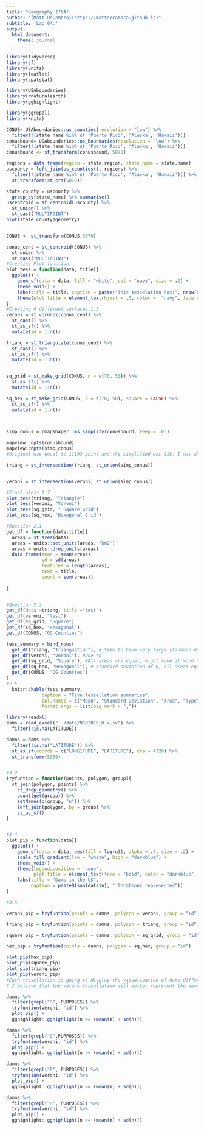 ```yaml
---
title: "Geography 176A"
author: "[Matt DeCambra](https://mattdecambra.github.io)"
subtitle: 'Lab 04:'
output:
  html_document:
    theme: journal
---
```

```r
library(tidyverse)
library(sf)
library(units)
library(leaflet)
library(spatstat)

library(USAboundaries)
library(rnaturalearth)
library(gghighlight)

library(ggrepel)
library(knitr)
```

```r
CONUS= USAboundaries::us_counties(resolution = "low") %>%
  filter(!(state_name %in% c( 'Puerto Rico', 'Alaska', 'Hawaii')))
conusbound= USAboundaries::us_boundaries(resolution = "low") %>%
  filter(!(state_name %in% c( 'Puerto Rico', 'Alaska', 'Hawaii')))
conusbound <- st_transform(conusbound, 5070)

regions = data.frame(region = state.region, state_name = state.name)
uscounty = left_join(us_counties(), regions) %>% 
  filter(!(state_name %in% c( 'Puerto Rico', 'Alaska', 'Hawaii'))) %>% 
  st_transform(st_crs(5070))

state_county = uscounty %>% 
  group_by(state_name) %>% summarise()
uscentroid = st_centroid(uscounty) %>% 
  st_union() %>% 
  st_cast("MULTIPOINT")
plot(state_county$geometry)


CONUS <- st_transform(CONUS,5070)

conus_cent = st_centroid(CONUS) %>% 
  st_union %>% 
  st_cast("MULTIPOINT")
#Creating Plot function
plot_tess = function(data, title){
  ggplot() + 
    geom_sf(data = data, fill = "white", col = "navy", size = .2) +   
    theme_void() +
    labs(title = title, caption = paste("This tesselation has:", nrow(data), "tiles" )) +
    theme(plot.title = element_text(hjust = .5, color =  "navy", face = "bold"))
}
#Creating 4 different surfaces 1.3
veroni = st_voronoi(conus_cent) %>% 
  st_cast() %>% 
  st_as_sf() %>% 
  mutate(id = 1:n())

triang = st_triangulate(conus_cent) %>% 
  st_cast() %>% 
  st_as_sf() %>% 
  mutate(id = 1:n())


sq_grid = st_make_grid(CONUS, n = c(70, 50)) %>% 
  st_as_sf() %>% 
  mutate(id = 1:n())

sq_hex = st_make_grid(CONUS, n = c(70, 50), square = FALSE) %>% 
  st_as_sf() %>% 
  mutate(id = 1:n())



simp_conus = rmapshaper::ms_simplify(conusbound, keep = .05)
 
mapview::npts(conusbound)
mapview::npts(simp_conus)
#Original was equal to 11193 point and the simplified was 818. I was able to remove 10375 points. 

triang = st_intersection(triang, st_union(simp_conus))


veroni = st_intersection(veroni, st_union(simp_conus))

#Final plots 1.7
plot_tess(triang, "Triangle")
plot_tess(veroni, "Voroni")
plot_tess(sq_grid, " Square Grid")
plot_tess(sq_hex, "Hexagonal Grid")
```

```r
#Question 2.1
get_df = function(data,title){
  areas = st_area(data)
  areas = units::set_units(areas, "km2")
  areas = units::drop_units(areas)
  data.frame(mean = mean(areas), 
             sd = sd(areas), 
             features = length(areas),
             text = title, 
             count = sum(areas))
         
}


#Question 2.2
get_df(data =triang, title ="test")
get_df(veroni, "test")
get_df(sq_grid, "Square")
get_df(sq_hex, "Hexagonal")
get_df(CONUS, "OG Counties")

tess_summary = bind_rows(
  get_df(triang, "Trianguation"), # Seem to have very large standard deviation values
  get_df(veroni, "Voroni"), #Due to 
  get_df(sq_grid, "Square"), #All areas are equal, might make it more difficult for mean analysis.
  get_df(sq_hex, "Hexagonal"), # Standard deviation of 0, all areas equal but slightly smaller then square
  get_df(CONUS, "OG Counties")
)
#2.5
  knitr::kable(tess_summary, 
             caption = "Five tessellation summaries",
             col.names = c("Mean", "Standard Deviation", "Area", "Type", "Count"),
             format.args = list(big.mark = ",")) 
```

```r
library(readxl)
dams = read_excel("../data/NID2019_U.xlsx") %>% 
  filter(!is.na(LATITUDE))

damns = dams %>% 
  filter(!is.na("LATITUDE")) %>% 
  st_as_sf(coords = c("LONGITUDE", "LATITUDE"), crs = 4326) %>% 
  st_transform(5070)


#3.2
tryfuntion = function(points, polygon, group){
  st_join(polygon, points) %>% 
    st_drop_geometry() %>% 
    count(get(group)) %>% 
    setNames(c(group, "n")) %>%
    left_join(polygon, by = group) %>% 
    st_as_sf() 
}


#3.4
plot_pip = function(data){
  ggplot() + 
    geom_sf(data = data, aes(fill = log(n)), alpha = .9, size = .2) + 
    scale_fill_gradient(low = "white", high = "darkblue") + 
    theme_void() + 
    theme(legend.position = 'none',
          plot.title = element_text(face = "bold", color = "darkblue", hjust = .5, size = 24)) +
    labs(title = "Dams in the US",
         caption = paste0(sum(data$n), " locations represented")) 
}

#3.5

veroni_pip = tryfuntion(points = damns, polygon = veroni, group = "id")

triang_pip = tryfuntion(points = damns, polygon = triang, group = "id")

square_pip = tryfuntion(points = damns, polygon = sq_grid, group = "id")

hex_pip = tryfuntion(points = damns, polygon = sq_hex, group = "id")

plot_pip(hex_pip)
plot_pip(square_pip)
plot_pip(triang_pip)
plot_pip(veroni_pip)
#Each tessellation is going to display the visualization of dams differently and will attribute to MAUP problem.Even thought the square one is even,
# I believe that the voroni tessellation will better represent the dams data.

```
```r
damns %>% 
  filter(grepl("R", PURPOSES)) %>% 
  tryfuntion(veroni, "id") %>% 
  plot_pip() + 
  gghighlight::gghighlight(n >= (mean(n) + sd(n)))

damns %>% 
  filter(grepl("C",PURPOSES)) %>% 
  tryfuntion(veroni, "id") %>% 
  plot_pip() +
  gghighlight::gghighlight(n >= (mean(n) + sd(n)))

damns %>% 
  filter(grepl("P", PURPOSES)) %>%
  tryfuntion(veroni, "id") %>% 
  plot_pip() +
  gghighlight::gghighlight(n >= (mean(n) + sd(n)))

damns %>% 
  filter(grepl("H", PURPOSES)) %>%
  tryfuntion(veroni, "id") %>% 
  plot_pip() +
  gghighlight::gghighlight(n >= (mean(n) + sd(n)))
  

```

